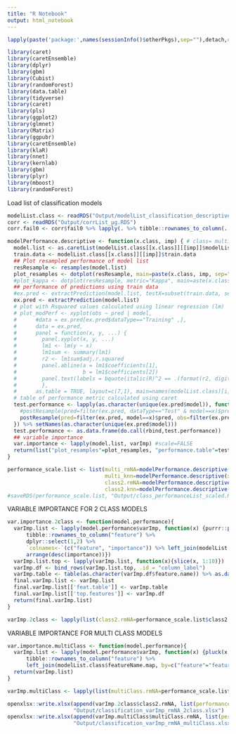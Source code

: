 ```yaml
---
title: "R Notebook"
output: html_notebook
---
```


```r
lapply(paste('package:',names(sessionInfo()$otherPkgs),sep=""),detach,character.only=TRUE,unload=TRUE)
```

```r
library(caret)
library(caretEnsemble)
library(dplyr)
library(gbm)
library(Cubist)
library(randomForest)
library(data.table)
library(tidyverse)
library(caret)
library(pls)
library(ggplot2)
library(glmnet)
library(Matrix)
library(ggpubr)
library(caretEnsemble)
library(klaR)
library(nnet)
library(kernlab)
library(gbm)
library(plyr)
library(mboost)
library(randomForest)
```

Load list of classification models
```r
modelList.class <- readRDS("Output/modelList_classification_descriptive.RDS")
corr <- readRDS("Output/corrList_µg.RDS") 
corr.fail0 <- corr$fail0 %>% lapply(. %>% tibble::rownames_to_column(., var="feature.name"))
```


```r
modelPerformance.descriptive <- function(x.class, imp) { # class= multiClass OR 2Class, imp= knnImp OR rm.allNA
  model.list <- as.caretList(modelList.class[[x.class]][[imp]]$modelList)
  train.data <- modelList.class[[x.class]][[imp]]$train.data
  ## Plot resampled performance of model list
  resResample <- resamples(model.list)
  plot_resamples <- dotplot(resResample, main=paste(x.class, imp, sep=":"))
  #plot_kappa <- dotplot(resResample, metric="Kappa", main=aste(x.class, imp, sep=":"))
  ## performance of predictions using train data
  #ex.pred <- extractPrediction(model.list, testX=subset(train.data, select=-c(response.var)), testY=train.data$response.var)
  ex.pred <- extractPrediction(model.list)
  # plot with Rsquared values calculated using linear regression (lm)
  # plot_modPerf <- xyplot(obs ~ pred | model, 
  #      #data = ex.pred[ex.pred$dataType=="Training" ,], 
  #      data = ex.pred,
  #      panel = function(x, y, ...) {
  #        panel.xyplot(x, y, ...)
  #        lm1 <- lm(y ~ x)
  #        lm1sum <- summary(lm1)
  #        r2 <- lm1sum$adj.r.squared
  #        panel.abline(a = lm1$coefficients[1], 
  #                     b = lm1$coefficients[2])
  #        panel.text(labels = bquote(italic(R)^2 == .(format(r2, digits = 3))),x = -1, y = 1)
  #        },
  #      as.table = TRUE, layout=c(7,1), main=names(modelList.class)[i])
  # table of performance metric calculated using caret
  test.performance <- lapply(as.character(unique(ex.pred$model)), function(x) {
    #postResample(pred=filter(ex.pred, dataType=="Test" & model==x)$pred, obs=filter(ex.pred, dataType=="Test" & model==x)$obs)
    postResample(pred=filter(ex.pred, model==x)$pred, obs=filter(ex.pred, model==x)$obs)
  }) %>% setNames(as.character(unique(ex.pred$model)))
  test.performance <- as.data.frame(do.call(rbind,test.performance))
  ## variable importance
  var.importance <- lapply(model.list, varImp) #scale=FALSE
  return(list("plot_resamples"=plot_resamples, "performance.table"=test.performance, "varImp"=var.importance))
}
```

```r
performance_scale.list <- list(multi_rmNA=modelPerformance.descriptive(x.class="multiClass", imp="rm.allNA"),
                               multi_knn=modelPerformance.descriptive(x.class="multiClass", imp="knnImp"), 
                               class2.rmNA=modelPerformance.descriptive(x.class="2Class", imp="rm.allNA"), 
                               class2.knn=modelPerformance.descriptive(x.class="2Class", imp="knnImp"))
#saveRDS(performance_scale.list, "Output/class_performanceList_scaled.RDS")
```

VARIABLE IMPORTANCE FOR 2 CLASS MODELS
```r
var.importance.2class <- function(model.performance){
  varImp.list <- lapply(model.performance$varImp, function(x) {purrr::pluck(x, "importance") %>% 
      tibble::rownames_to_column("feature") %>%
      dplyr::select(1,2) %>%
      `colnames<-`(c("feature", "importance")) %>% left_join(modelList.class$featureName.map, by=c("feature"="feature.ID")) %>%
      arrange(desc(importance))})
  varImp.list.top <- lapply(varImp.list, function(x){slice(x, 1:10)})
  varImp.df <- bind_rows(varImp.list.top, .id = "column_label") 
  varImp.table <- table(as.character(varImp.df$feature.name)) %>% as.data.frame() %>% arrange(desc(Freq)) %>% dplyr::rename("feature.name"="Var1")
  final.varImp.list <- varImp.list
  final.varImp.list[['feat.table']] <- varImp.table
  final.varImp.list[['top.features']] <- varImp.df
  return(final.varImp.list)
}
```

```r
varImp.2class <- lapply(list(class2.rmNA=performance_scale.list$class2.rmNA, class2.knn=performance_scale.list$class2.knn), var.importance.2class)
```


VARIABLE IMPORTANCE FOR MULTI CLASS MODELS
```r
var.importance.multiClass <- function(model.performance){
  varImp.list <- lapply(model.performance$varImp, function(x) {pluck(x, "importance") %>% 
      tibble::rownames_to_column("feature") %>%
      left_join(modelList.class$featureName.map, by=c("feature"="feature.ID"))})
  return(varImp.list)
}
```

```r
varImp.multiClass <- lapply(list(multiClass.rmNA=performance_scale.list$multi_rmNA, multiClass.knn=performance_scale.list$multi_knn), var.importance.multiClass)
```

```r
openxlsx::write.xlsx(append(varImp.2class$class2.rmNA, list(performance=performance_scale.list$class2.rmNA$performance.table %>% tibble::rownames_to_column("model"))),
                     "Output/classification_varImp_rmNA_2class.xlsx")
openxlsx::write.xlsx(append(varImp.multiClass$multiClass.rmNA, list(performance=performance_scale.list$multi_rmNA$performance.table %>% tibble::rownames_to_column("model"))),
                     "Output/classification_varImp_rmNA_multiClass.xlsx")
```

